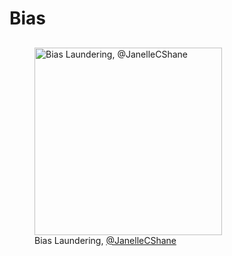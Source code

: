 # Bias

##

![Bias Laundering, [@JanelleCShane](https://twitter.com/janellecshane/status/1405598023619649537?s=21&t=cxiVL75DvO8YNWano9a2kw)](slides/assets/fig/biaslaundering.jpeg){width=300}
